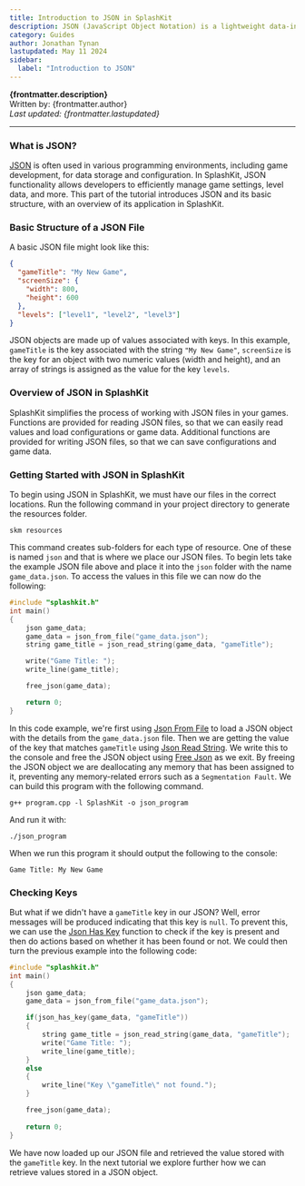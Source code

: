 ---
title: Introduction to JSON in SplashKit
description: JSON (JavaScript Object Notation) is a lightweight data-interchange format. It is easy for humans to read and write, and for machines to parse and generate.
category: Guides
author: Jonathan Tynan
lastupdated: May 11 2024
sidebar:
  label: "Introduction to JSON"
---


**{frontmatter.description}**  
Written by: {frontmatter.author}  
_Last updated: {frontmatter.lastupdated}_

---

### What is JSON?

[JSON](/api/json/) is often used in various programming environments, including game development, for data storage and configuration. In SplashKit, JSON functionality allows developers to efficiently manage game settings, level data, and more. This part of the tutorial introduces JSON and its basic structure, with an overview of its application in SplashKit.

### Basic Structure of a JSON File

A basic JSON file might look like this:

```json
{
  "gameTitle": "My New Game",
  "screenSize": {
    "width": 800,
    "height": 600
  },
  "levels": ["level1", "level2", "level3"]
}
```

JSON objects are made up of values associated with keys. In this example, `gameTitle` is the key associated with the string `"My New Game"`, `screenSize` is the key for an object with two numeric values (width and height), and an array of strings is assigned as the value for the key `levels`.

### Overview of JSON in SplashKit

SplashKit simplifies the process of working with JSON files in your games. Functions are provided for reading JSON files, so that we can easily read values and load configurations or game data. Additional functions are provided for writing JSON files, so that we can save configurations and game data.

### Getting Started with JSON in SplashKit

To begin using JSON in SplashKit, we must have our files in the correct locations. Run the following command in your project directory to generate the resources folder.

```shell
skm resources
```

This command creates sub-folders for each type of resource. One of these is named `json` and that is where we place our JSON files. To begin lets take the example JSON file above and place it into the `json` folder with the name `game_data.json`. To access the values in this file we can now do the following:

<Tabs syncKey="code-language">
  <TabItem label="C++">

  ```cpp
  #include "splashkit.h"
  int main()
  {
      json game_data;
      game_data = json_from_file("game_data.json");
      string game_title = json_read_string(game_data, "gameTitle");

      write("Game Title: ");
      write_line(game_title);

      free_json(game_data);

      return 0;
  }
  ```

  </TabItem>
</Tabs>

In this code example, we're first using [Json From File](/api/json/#json-from-file) to load a JSON object with the details from the `game_data.json` file.
Then we are getting the value of the key that matches `gameTitle` using [Json Read String](/api/json/#json-read-string). We write this to the console and free the JSON object using [Free Json](/api/json/#free-json) as we exit. By freeing the JSON object we are deallocating any memory that has been assigned to it, preventing any memory-related errors such as a `Segmentation Fault`. We can build this program with the following command.

<Tabs syncKey="code-language">
  <TabItem label="C++">

  ```shell
  g++ program.cpp -l SplashKit -o json_program
  ```

  </TabItem>
</Tabs>

And run it with:

<Tabs syncKey="code-language">
  <TabItem label="C++">

  ```shell
  ./json_program
  ```
  
  </TabItem>
</Tabs>

When we run this program it should output the following to the console:

```plaintext
Game Title: My New Game
```

### Checking Keys

But what if we didn't have a `gameTitle` key in our JSON? Well, error messages will be produced indicating that this key is `null`. To prevent this, we can use the [Json Has Key](/api/json/#json-has-key) function to check if the key is present and then do actions based on whether it has been found or not. We could then turn the previous example into the following code:

<Tabs syncKey="code-language">
  <TabItem label="C++">

  ```cpp
  #include "splashkit.h"
  int main()
  {
      json game_data;
      game_data = json_from_file("game_data.json");

      if(json_has_key(game_data, "gameTitle"))
      {
          string game_title = json_read_string(game_data, "gameTitle");
          write("Game Title: ");
          write_line(game_title);
      }
      else
      {
          write_line("Key \"gameTitle\" not found.");
      }

      free_json(game_data);
      
      return 0;
  }
  ```

  </TabItem>
</Tabs>

We have now loaded up our JSON file and retrieved the value stored with the `gameTitle` key. In the next tutorial we explore further how we can retrieve values stored in a JSON object.
